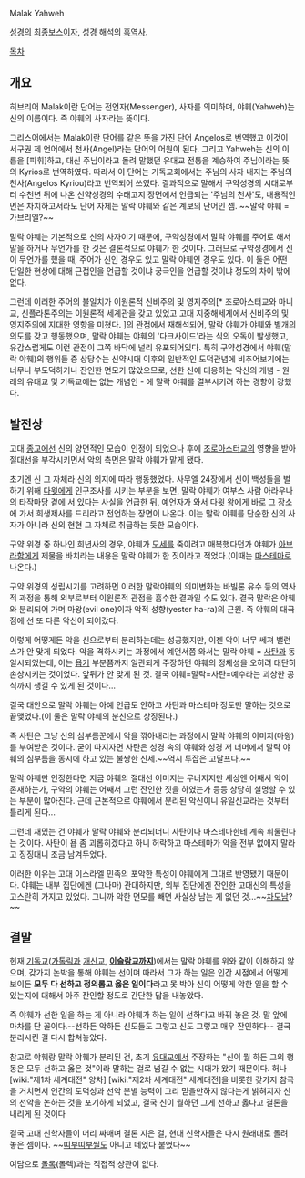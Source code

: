 Malak Yahweh

[[성경]]의 [[최종보스]]이자, 성경 해석의 [[흑역사]].

[[목차]]
== 개요 ==

히브리어 Malak이란 단어는 전언자(Messenger), 사자를 의미하며, 야훼(Yahweh)는 신의 이름이다. 즉 야훼의 사자라는 뜻이다. 

그리스어에서는 Malak이란 단어를 같은 뜻을 가진 단어 Angelos로 번역했고 이것이 서구권 제 언어에서 천사(Angel)라는 단어의 어원이 된다. 그리고 Yahweh는 신의 이름을 [피휘]하고, 대신 주님이라고 돌려 말했던 유대교 전통을 계승하여 주님이라는 뜻의 Kyrios로 번역하였다. 따라서 이 단어는 기독교회에서는 주님의 사자 내지는 주님의 천사(Angelos Kyriou)라고 번역되어 쓰였다. 결과적으로 말해서 구약성경의 시대로부터 수천년 뒤에 나온 신약성경의 수태고지 장면에서 언급되는 '주님의 천사'도, 내용적인 면은 차치하고서라도 단어 자체는 말락 야훼와 같은 계보의 단어인 셈. ~~말락 야훼 = 가브리엘?~~

말락 야훼는 기본적으로 신의 사자이기 때문에, 구약성경에서 말락 야훼를 주어로 해서 말을 하거나 무언가를 한 것은 결론적으로 야훼가 한 것이다. 그러므로 구약성경에서 신이 무언가를 했을 때, 주어가 신인 경우도 있고 말락 야훼인 경우도 있다. 이 둘은 어떤 단일한 현상에 대해 근접인을 언급할 것이냐 궁극인을 언급할 것이냐 정도의 차이 밖에 없다. 

그런데 이러한 주어의 불일치가 이원론적 신비주의 및 영지주의[* 조로아스터교와 마니교, 신플라톤주의는 이원론적 세계관을 갖고 있었고 고대 지중해세계에서 신비주의 및 영지주의에 지대한 영향을 미쳤다. ]의 관점에서 재해석되어, 말락 야훼가 야훼와 별개의 의도를 갖고 행동했으며, 말락 야훼는 야훼의 '다크사이드'라는 식의 오독이 발생했고, 유감스럽게도 이런 관점이 그쪽 바닥에 널리 유포되어있다. 특히 구약성경에서 야훼(말락 야훼)의 행위들 중 상당수는 신약시대 이후의 일반적인 도덕관념에 비추어보기에는 너무나 부도덕하거나 잔인한 면모가 많았으므로, 선한 신에 대응하는 악신의 개념 - 원래의 유대교 및 기독교에는 없는 개념인 - 에 말락 야훼를 결부시키려 하는 경향이 강했다. 

== 발전상 ==
고대 [[종교]]에선 신의 양면적인 모습이 인정이 되었으나 후에 [[조로아스터교]]의 영향을 받아 절대선을 부각시키면서 악의 측면은 말락 야훼가 맡게 됐다.

초기엔 신 그 자체라 신의 의지에 따라 행동했었다. 사무엘 24장에서 신이 백성들을 벌하기 위해 [[다윗]]에게 인구조사를 시키는 부분을 보면, 말락 야훼가 여부스 사람 아라우나의 타작마당 곁에 서 있다는 사실을 언급한 뒤, 예언자가 와서 다윗 왕에게 바로 그 장소에 가서 희생제사를 드리라고 전언하는 장면이 나온다. 이는 말락 야훼를 단순한 신의 사자가 아니라 신의 현현 그 자체로 취급하는 듯한 모습이다. 

구약 위경 중 하나인 희년사의 경우, 야훼가 [[모세]]를 죽이려고 매복했다던가 야훼가 [[아브라함]]에게 제물을 바치라는 내용은 말락 야훼가 한 짓이라고 적었다.(이때는 [[마스테마]]로 나온다.)

구약 위경의 성립시기를 고려하면 이러한 말락야훼의 의미변화는 바빌론 유수 등의 역사적 과정을 통해 외부로부터 이원론적 관점을 흡수한 결과일 수도 있다. 결국 말락은 야훼와 분리되어 가며 마왕(evil one)이자 악적 성향(yester ha-ra)의 근원. 즉 야훼의 대극점에 선 또 다른 악신이 되어갔다. 

이렇게 어떻게든 악을 신으로부터 분리하는데는 성공했지만, 이젠 악이 너무 쎄져 밸런스가 안 맞게 되었다. 악을 격하시키는 과정에서 예언서쯤 와서는 말락 야훼 = [[사탄]]과 동일시되었는데, 이는 [[욥기]] 부분쯤까지 일관되게 주장하던 야훼의 정체성을 오히려 대단히 손상시키는 것이었다. 앞뒤가 안 맞게 된 것. 결국 야훼=말락=사탄=예수라는 괴상한 공식까지 생길 수 있게 된 것이다...

결국 대안으로 말락 야훼는 아예 언급도 안하고 사탄과 마스테마 정도만 말하는 것으로 끝맺었다.(이 둘은 말락 야훼의 분신으로 상징된다.)

즉 사탄은 그냥 신의 심부름꾼에서 악을 깎아내리는 과정에서 말락 야훼의 이미지(마왕)를 부여받은 것이다. 굳이 따지자면 사탄은 성경 속의 야훼와 성경 저 너머에서 말락 야훼의 심부름을 동시에 하고 있는 불쌍한 신세.~~역시 투잡은 고달프다.~~

말락 야훼만 인정한다면 지금 야훼의 절대선 이미지는 무너지지만 세상엔 어째서 악이 존재하는가, 구약의 야훼는 어째서 그런 잔인한 짓을 하였는가 등등 상당히 설명할 수 있는 부분이 많아진다. 근데 근본적으로 야훼에서 분리된 악신이니 유일신교라는 것부터 틀리게 된다... 

그런데 재밌는 건 야훼가 말락 야훼와 분리되더니 사탄이나 마스테마한테 계속 휘둘린다는 것이다. 사탄이 욥 좀 괴롭히겠다고 하니 허락하고 마스테마가 악을 전부 없애지 말라고 징징대니 조금 남겨두었다.

이러한 이유는 고대 이스라엘 민족의 포악한 특성이 야훼에게 그대로 반영됐기 때문이다. 야훼는 내부 집단에겐 (그나마) 관대하지만, 외부 집단에겐 잔인한 고대신의 특성을 고스란히 가지고 있었다. 그니까 악한 면모를 빼면 사실상 남는 게 없던 것...~~[[차도남]]?~~

== 결말 ==
현재 [[기독교]]([[가톨릭]]과 [[개신교]], '''[[이슬람교]]까지''')에서는 말락 야훼를 위와 같이 이해하지 않으며, 갖가지 논박을 통해 야훼는 선이며 따라서 그가 하는 일은 인간 시점에서 어떻게 보이든 '''모두 다 선하고 정의롭고 옳은 일이다'''라고 못 박아 신이 어떻게 악한 일을 할 수 있는지에 대해서 아주 잔인할 정도로 간단한 답을 내놓았다. 

즉 야훼가 선한 일을 하는 게 아니라 야훼가 하는 일이 선하다고 바꿔 놓은 것. 말 앞에 마차를 단 꼴이다.--선하든 악하든 신도들도 그렇고 신도 그렇고 매우 잔인하다-- 결국 분리시킨 걸 다시 합쳐놓았다. 

참고로 야훼랑 말락 야훼가 분리된 건, 초기 [[유대교]]에서 주장하는 "신이 뭘 하든 그의 행동은 모두 선하고 옳은 것"이라 말하는 걸로 넘길 수 없는 시대가 왔기 때문이다. 허나 [wiki:"제1차 세계대전" 양차] [wiki:"제2차 세계대전" 세계대전]을 비롯한 갖가지 참극을 거치면서 인간의 도덕성과 선악 분별 능력이 그리 믿을만하지 않다는게 밝혀지자 신의 선악을 논하는 것을 포기하게 되었고, 결국 신이 뭘하던 그게 선하고 옳다고 결론을 내리게 된 것이다

결국 고대 신학자들이 머리 싸매며 결론 지은 걸, 현대 신학자들은 다시 원래대로 돌려 놓은 셈이다. ~~[[띠부띠부씰]]도 아니고 떼었다 붙였다~~

여담으로 [[몰록]](몰렉)과는 직접적 상관이 없다.
